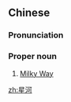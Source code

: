 ==Chinese==
{{zh-forms}}

===Pronunciation===
{{zh-pron
|m=xīnghé
|c=sing1 ho4
|mn=qz,xm,zz:seng-hô
|cat=n
}}

===Proper noun===
{{zh-proper noun}}

# {{lb|zh|galaxy}} [[Milky Way]]

[[zh:星河]]